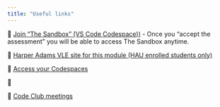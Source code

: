 ```yaml
---
title: "Useful links"
---
```


🔗 [Join "The Sandbox" (VS Code Codespace))](https://classroom.github.com/a/zT0wsGr1) - Once you "accept the assessment" you will be able to access The Sandbox anytime.

🔗 [Harper Adams VLE site for this module (HAU enrolled students only)](https://vle.harper-adams.ac.uk/course/view.php?id=282)

🔗 [Access your Codespaces](https://github.com/codespaces)

🔗 

🔗 [Code Club meetings](module-extras.html)